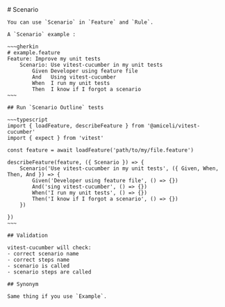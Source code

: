 
<Layout title="vitest-cucumber">
	# Scenario

    You can use `Scenario` in `Feature` and `Rule`.

    A `Scenario` example : 

    ~~~gherkin
    # example.feature
    Feature: Improve my unit tests
        Scenario: Use vitest-cucumber in my unit tests
            Given Developer using feature file
            And   Using vitest-cucumber
            When  I run my unit tests
            Then  I know if I forgot a scenario
    ~~~

    ## Run `Scenario Outline` tests

    ~~~typescript
    import { loadFeature, describeFeature } from '@amiceli/vitest-cucumber'
    import { expect } from 'vitest'

    const feature = await loadFeature('path/to/my/file.feature')

    describeFeature(feature, ({ Scenario }) => {
        Scenario('Use vitest-cucumber in my unit tests', ({ Given, When, Then, And }) => {
            Given('Developer using feature file', () => {})
            And('sing vitest-cucumber', () => {})
            When('I run my unit tests', () => {})
            Then('I know if I forgot a scenario', () => {})
        })

    })
    ~~~

    ## Validation

    vitest-cucumber will check:
    - correct scenario name
    - correct steps name
    - scenario is called
    - scenario steps are called

    ## Synonym

    Same thing if you use `Example`.
</Layout>